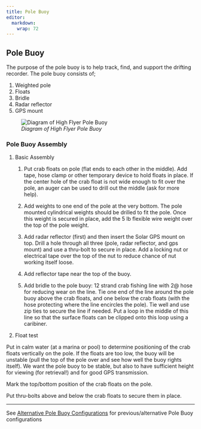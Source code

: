 ```yaml
---
title: Pole Buoy
editor: 
  markdown: 
    wrap: 72
---
```


## Pole Buoy

The purpose of the pole buoy is to help track, find, and support the
drifting recorder. The pole buoy consists of;

1.  Weighted pole
2.  Floats
3.  Bridle
4.  Radar reflector
5.  GPS mount

![*Diagram of High Flyer Pole
Buoy*](images/Screenshot%202022-10-26%20092651.png){fig-align="left"}

### Pole Buoy Assembly

1.  Basic Assembly

    1.  Put crab floats on pole (flat ends to each other in the middle).
        Add tape, hose clamp or other temporary device to hold floats in
        place. If the center hole of the crab float is not wide enough
        to fit over the pole, an auger can be used to drill out the
        middle (ask for more help).

    2.  Add weights to one end of the pole at the very bottom. The pole
        mounted cylindrical weights should be drilled to fit the pole.
        Once this weight is secured in place, add the 5 lb flexible wire
        weight over the top of the pole weight.

    3.  Add radar reflector (first) and then insert the Solar GPS mount
        on top. Drill a hole through all three (pole, radar reflector,
        and gps mount) and use a thru-bolt to secure in place. Add a
        locking nut or electrical tape over the top of the nut to reduce
        chance of nut working itself loose.

    4.  Add reflector tape near the top of the buoy.

    5.  Add bridle to the pole buoy: 12 strand crab fishing line with
        2\@ hose for reducing wear on the line. Tie one end of the line
        around the pole buoy above the crab floats, and one below the
        crab floats (with the hose protecting where the line encircles
        the pole). Tie well and use zip ties to secure the line if
        needed. Put a loop in the middle of this line so that the
        surface floats can be clipped onto this loop using a caribiner.

2.  Float test

Put in calm water (at a marina or pool) to determine positioning of the
crab floats vertically on the pole. If the floats are too low, the buoy
will be unstable (pull the top of the pole over and see how well the
buoy rights itself). We want the pole buoy to be stable, but also to
have sufficient height for viewing (for retrieval!) and for good GPS
transmission.

Mark the top/bottom position of the crab floats on the pole.

Put thru-bolts above and below the crab floats to secure them in place.

------------------------------------------------------------------------

See [Alternative Pole Buoy
Configurations](https://sael-swfsc.github.io/adrift-field-methods/content/Hardware-Alt-PoleBuoy.html#alternative-pole-buoy-configurations)
for previous/alternative Pole Buoy configurations
